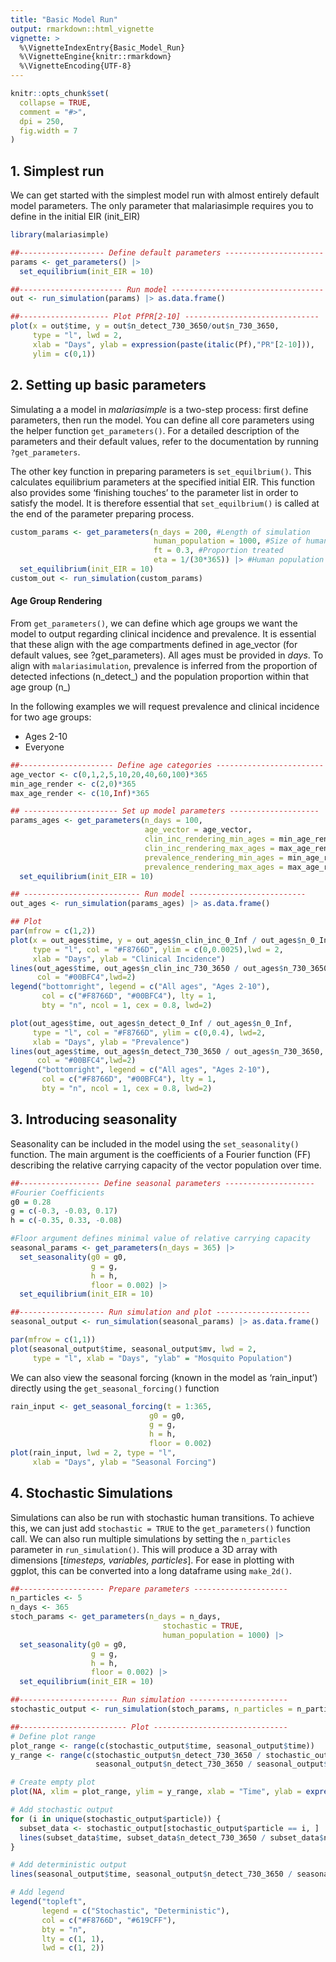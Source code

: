 ```yaml
---
title: "Basic Model Run"
output: rmarkdown::html_vignette
vignette: >
  %\VignetteIndexEntry{Basic_Model_Run}
  %\VignetteEngine{knitr::rmarkdown}
  %\VignetteEncoding{UTF-8}
---
```

  
```r
knitr::opts_chunk$set(
  collapse = TRUE,
  comment = "#>",
  dpi = 250,
  fig.width = 7
)
```


## 1. Simplest run

We can get started with the simplest model run with almost entirely default model parameters. The only parameter that malariasimple requires you to define in the initial EIR (init_EIR)

```r
library(malariasimple)

##------------------- Define default parameters ----------------------
params <- get_parameters() |>
  set_equilibrium(init_EIR = 10)

##----------------------- Run model ----------------------------------
out <- run_simulation(params) |> as.data.frame()

##-------------------- Plot PfPR[2-10] ------------------------------
plot(x = out$time, y = out$n_detect_730_3650/out$n_730_3650,
     type = "l", lwd = 2,
     xlab = "Days", ylab = expression(paste(italic(Pf),"PR"[2-10])),
     ylim = c(0,1))
```

## 2. Setting up basic parameters

Simulating a a model in *malariasimple* is a two-step process: first define parameters, then run the model. You can define all core parameters using the helper function `get_parameters()`. For a detailed description of the parameters and their default values, refer to the documentation by running `?get_parameters`.

The other key function in preparing parameters is `set_equilbrium()`. This calculates equilibrium parameters at the specified initial EIR. This function also provides some 'finishing touches' to the parameter list in order to satisfy the model. It is therefore essential that `set_equilbrium()` is called at the end of the parameter preparing process.

```r
custom_params <- get_parameters(n_days = 200, #Length of simulation
                                human_population = 1000, #Size of human population
                                ft = 0.3, #Proportion treated
                                eta = 1/(30*365)) |> #Human population birth/death rate
  set_equilibrium(init_EIR = 10)
custom_out <- run_simulation(custom_params)
```

#### Age Group Rendering

From `get_parameters()`, we can define which age groups we want the model to output regarding clinical incidence and prevalence. It is essential that these align with the age compartments defined in age_vector (for default values, see ?get_parameters). All ages must be provided in *days*. To align with `malariasimulation`, prevalence is inferred from the proportion of detected infections (n_detect\_) and the population proportion within that age group (n\_)

In the following examples we will request prevalence and clinical incidence for two age groups:
  
- Ages 2-10
- Everyone

```r
##--------------------- Define age categories ------------------------
age_vector <- c(0,1,2,5,10,20,40,60,100)*365
min_age_render <- c(2,0)*365
max_age_render <- c(10,Inf)*365

## --------------------- Set up model parameters --------------------
params_ages <- get_parameters(n_days = 100,
                              age_vector = age_vector,
                              clin_inc_rendering_min_ages = min_age_render,
                              clin_inc_rendering_max_ages = max_age_render,
                              prevalence_rendering_min_ages = min_age_render,
                              prevalence_rendering_max_ages = max_age_render) |>
  set_equilibrium(init_EIR = 10)

## -------------------------- Run model --------------------------
out_ages <- run_simulation(params_ages) |> as.data.frame()

## Plot
par(mfrow = c(1,2))
plot(x = out_ages$time, y = out_ages$n_clin_inc_0_Inf / out_ages$n_0_Inf,
     type = "l", col = "#F8766D", ylim = c(0,0.0025),lwd = 2,
     xlab = "Days", ylab = "Clinical Incidence")
lines(out_ages$time, out_ages$n_clin_inc_730_3650 / out_ages$n_730_3650,
      col = "#00BFC4",lwd=2)
legend("bottomright", legend = c("All ages", "Ages 2-10"),
       col = c("#F8766D", "#00BFC4"), lty = 1,
       bty = "n", ncol = 1, cex = 0.8, lwd=2)

plot(out_ages$time, out_ages$n_detect_0_Inf / out_ages$n_0_Inf,
     type = "l", col = "#F8766D", ylim = c(0,0.4), lwd=2,
     xlab = "Days", ylab = "Prevalence")
lines(out_ages$time, out_ages$n_detect_730_3650 / out_ages$n_730_3650,
      col = "#00BFC4",lwd=2)
legend("bottomright", legend = c("All ages", "Ages 2-10"),
       col = c("#F8766D", "#00BFC4"), lty = 1,
       bty = "n", ncol = 1, cex = 0.8, lwd=2)
```

## 3. Introducing seasonality

Seasonality can be included in the model using the `set_seasonality()` function. The main argument is the coefficients of a Fourier function (FF) describing the relative carrying capacity of the vector population over time. 

```r
##------------------ Define seasonal parameters --------------------
#Fourier Coefficients
g0 = 0.28
g = c(-0.3, -0.03, 0.17)
h = c(-0.35, 0.33, -0.08)

#Floor argument defines minimal value of relative carrying capacity
seasonal_params <- get_parameters(n_days = 365) |>
  set_seasonality(g0 = g0, 
                  g = g,
                  h = h,
                  floor = 0.002) |>
  set_equilibrium(init_EIR = 10)

##------------------- Run simulation and plot ---------------------
seasonal_output <- run_simulation(seasonal_params) |> as.data.frame()

par(mfrow = c(1,1))
plot(seasonal_output$time, seasonal_output$mv, lwd = 2,
     type = "l", xlab = "Days", "ylab" = "Mosquito Population")
```

We can also view the seasonal forcing (known in the model as 'rain_input') directly using the `get_seasonal_forcing()` function

```r
rain_input <- get_seasonal_forcing(t = 1:365,
                               g0 = g0,
                               g = g,
                               h = h,
                               floor = 0.002)
plot(rain_input, lwd = 2, type = "l",
     xlab = "Days", ylab = "Seasonal Forcing")
```

## 4. Stochastic Simulations
Simulations can also be run with stochastic human transitions. To achieve this, we can just add `stochastic = TRUE` to the `get_parameters()` function call. We can also run multiple simulations by setting the `n_particles` parameter in `run_simulation()`. This will produce a 3D array with dimensions [*timesteps, variables, particles*]. For ease in plotting with ggplot, this can be converted into a long dataframe using `make_2d()`. 

```r
##------------------- Prepare parameters ---------------------
n_particles <- 5
n_days <- 365
stoch_params <- get_parameters(n_days = n_days,
                                  stochastic = TRUE,
                                  human_population = 1000) |>
  set_seasonality(g0 = g0,
                  g = g,
                  h = h,
                  floor = 0.002) |>
  set_equilibrium(init_EIR = 10)

##---------------------- Run simulation ----------------------
stochastic_output <- run_simulation(stoch_params, n_particles = n_particles) |> make_2d()

##------------------------ Plot ------------------------------
# Define plot range
plot_range <- range(c(stochastic_output$time, seasonal_output$time))
y_range <- range(c(stochastic_output$n_detect_730_3650 / stochastic_output$n_730_3650,
                   seasonal_output$n_detect_730_3650 / seasonal_output$n_730_3650), na.rm = TRUE)

# Create empty plot
plot(NA, xlim = plot_range, ylim = y_range, xlab = "Time", ylab = expression(italic(Pf)~PR[2-10]), bty = "l")

# Add stochastic output
for (i in unique(stochastic_output$particle)) {
  subset_data <- stochastic_output[stochastic_output$particle == i, ]
  lines(subset_data$time, subset_data$n_detect_730_3650 / subset_data$n_730_3650, col = "#F8766D", lwd = 1, lty = 1)
}

# Add deterministic output
lines(seasonal_output$time, seasonal_output$n_detect_730_3650 / seasonal_output$n_730_3650, col = "#619CFF", lwd = 2, lty = 1)

# Add legend
legend("topleft",
       legend = c("Stochastic", "Deterministic"),
       col = c("#F8766D", "#619CFF"),
       bty = "n",
       lty = c(1, 1),
       lwd = c(1, 2))
```

